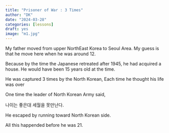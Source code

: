 ```yaml
---
title: "Prisoner of War : 3 Times"
author: "DK"
date: "2024-03-28"
categories: [lessons]
draft: yes
image: "m1.jpg"
---
```


My father moved from upper NorthEast Korea to Seoul Area.
My guess is that he move here when he was around 12.

Because by the time the Japanese retreated after 1945, he had acquired a house.
He would have been 15 years old at the time.

He was captured 3 times by the North Korean,
Each time he thought his life was over

One time the leader of North Korean Army said,

나이는 좋은대 세월을 못만난다.

He escaped by running toward North Korean side.

All this happended before he was 21.

